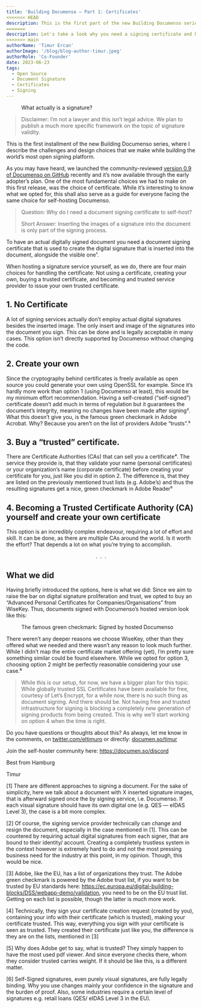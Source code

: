 ```yaml
---
title: 'Building Documenso — Part 1: Certificates'
<<<<<<< HEAD
description: This is the first part of the new Building Documenso series, where I describe the challenges and design choices that we make while building the world’s most open signing platform.
=======
description: Let's take a look why you need a signing certificate and how Documenso does it.
>>>>>>> main
authorName: 'Timur Ercan'
authorImage: '/blog/blog-author-timur.jpeg'
authorRole: 'Co-Founder'
date: 2023-06-23
tags:
  - Open Source
  - Document Signature
  - Certificates
  - Signing
---
```


<figure>
  <MdxNextImage
    src="/blog/blog-banner-building-documenso.webp"
    width="1200"
    height="675"
    alt="Building Documenso blog banner"
  />

  <figcaption className="text-center">
    What actually is a signature?
  </figcaption>
</figure>

> Disclaimer: I’m not a lawyer and this isn’t legal advice. We plan to publish a much more specific framework on the topic of signature validity.

This is the first installment of the new Building Documenso series, where I describe the challenges and design choices that we make while building the world’s most open signing platform.

As you may have heard, we launched the community-reviewed <a href="https://github.com/documenso/documenso" target="_blank">version 0.9 of Documenso on GitHub</a> recently and it’s now available through the early adopter’s plan. One of the most fundamental choices we had to make on this first release, was the choice of certificate. While it’s interesting to know what we opted for, this shall also serve as a guide for everyone facing the same choice for self-hosting Documenso.

> Question: Why do I need a document signing certificate to self-host?
>
> Short Answer: Inserting the images of a signature into the document is only part of the signing process.

To have an actual digitally signed document you need a document signing certificate that is used to create the digital signature that is inserted into the document, alongside the visible one¹.

When hosting a signature service yourself, as we do, there are four main choices for handling the certificate: Not using a certificate, creating your own, buying a trusted certificate, and becoming and trusted service provider to issue your own trusted certificate.

## 1\. No Certificate

A lot of signing services actually don’t employ actual digital signatures besides the inserted image. The only insert and image of the signatures into the document you sign. This can be done and is legally acceptable in many cases. This option isn’t directly supported by Documenso without changing the code.

## 2\. Create your own

Since the cryptography behind certificates is freely available as open source you could generate your own using OpenSSL for example. Since it’s hardly more work than option 1 (using Documenso at least), this would be my minimum effort recommendation. Having a self-created (“self-signed”) certificate doesn’t add much in terms of regulation but it guarantees the document’s integrity, meaning no changes have been made after signing². What this doesn’t give you, is the famous green checkmark in Adobe Acrobat. Why? Because you aren’t on the list of providers Adobe “trusts”.³

## 3\. Buy a “trusted” certificate.

There are Certificate Authorities (CAs) that can sell you a certificate⁴. The service they provide is, that they validate your name (personal certificates) or your organization’s name (corporate certificate) before creating your certificate for you, just like you did in option 2. The difference is, that they are listed on the previously mentioned trust lists (e.g. Adobe’s) and thus the resulting signatures get a nice, green checkmark in Adobe Reader⁵

## 4\. Becoming a Trusted Certificate Authority (CA) yourself and create your own certificate

This option is an incredibly complex endeavour, requiring a lot of effort and skill. It can be done, as there are multiple CAs around the world. Is it worth the effort? That depends a lot on what you’re trying to accomplish.

<center>.&nbsp;&nbsp;.&nbsp;&nbsp;.</center>

## What we did

Having briefly introduced the options, here is what we did: Since we aim to raise the bar on digital signature proliferation and trust, we opted to buy an “Advanced Personal Certificates for Companies/Organisations” from WiseKey. Thus, documents signed with Documenso’s hosted version look like this:

<figure>
  <MdxNextImage
    src="/blog/blog-fig-building-documenso.webp"
    width="1262"
    height="481"
    alt="Figure 1"
  />

  <figcaption className="text-center">The famous green checkmark: Signed by hosted Documenso</figcaption>
</figure>

There weren’t any deeper reasons we choose WiseKey, other than they offered what we needed and there wasn’t any reason to look much further. While I didn’t map the entire certificate market offering (yet), I’m pretty sure something similar could be found elsewhere. While we opted for option 3, choosing option 2 might be perfectly reasonable considering your use case.⁶

> While this is our setup, for now, we have a bigger plan for this topic. While globally trusted SSL Certificates have been available for free, courtesy of Let’s Encrypt, for a while now, there is no such thing as document signing. And there should be. Not having free and trusted infrastructure for signing is blocking a completely new generation of signing products from being created. This is why we’ll start working on option 4 when the time is right.

Do you have questions or thoughts about this? As always, let me know in the comments, on <a href="http://twitter.com/eltimuro" target="_blank">twitter.com/eltimuro</a>
or directly: <a href="https://documen.so/timur" target="_blank">documen.so/timur</a>

Join the self-hoster community here: <a href="https://documen.so/discord" target="_blank">https://documen.so/discord</a>

Best from Hamburg

Timur

\[1\] There are different approaches to signing a document. For the sake of simplicity, here we talk about a document with X inserted signature images, that is afterward signed once the by signing service, i.e. Documenso. If each visual signature should have its own digital one (e.g. QES — eIDAS Level 3), the case is a bit more complex.

\[2\] Of course, the signing service provider technically can change and resign the document, especially in the case mentioned in \[1\]. This can be countered by requiring actual digital signatures from each signer, that are bound to their identity/ account. Creating a completely trustless system in the context however is extremely hard to do and not the most pressing business need for the industry at this point, in my opinion. Though, this would be nice.

\[3\] Adobe, like the EU, has a list of organizations they trust. The Adobe green checkmark is powered by the Adobe trust list, if you want to be trusted by EU standards here: <a href="https://ec.europa.eu/digital-building-blocks/DSS/webapp-demo/validation" target="_blank">https://ec.europa.eu/digital-building-blocks/DSS/webapp-demo/validation</a>, you need to be on the EU trust list. Getting on each list is possible, though the latter is much more work.

\[4\] Technically, they sign your certificate creation request (created by you), containing your info with their certificate (which is trusted), making your certificate trusted. This way, everything you sign with your certificate is seen as trusted. They created their certificate just like you, the difference is they are on the lists, mentioned in \[3\]

\[5\] Why does Adobe get to say, what is trusted? They simply happen to have the most used pdf viewer. And since everyone checks there, whom they consider trusted carries weight. If it should be like this, is a different matter.

\[6\] Self-Signed signatures, even purely visual signatures, are fully legally binding. Why you use changes mainly your confidence in the signature and the burden of proof. Also, some industries require a certain level of signatures e.g. retail loans (QES/ eIDAS Level 3 in the EU).

